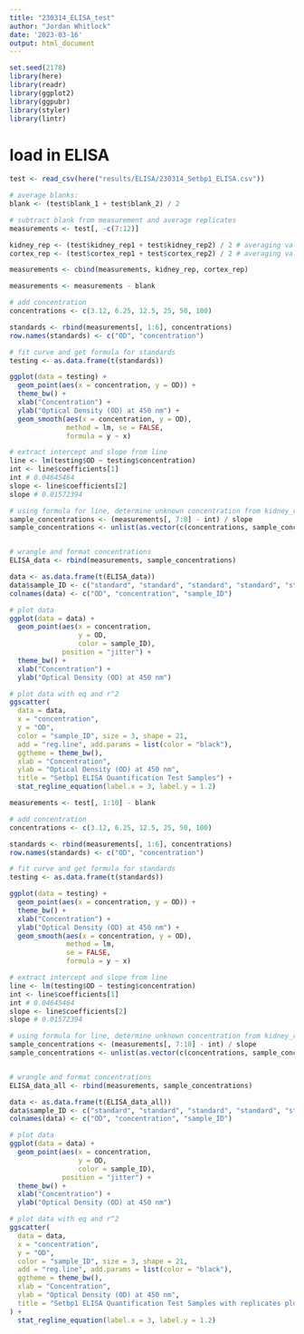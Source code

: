 ```yaml
---
title: "230314_ELISA_test"
author: "Jordan Whitlock"
date: '2023-03-16'
output: html_document
---
```

```r
set.seed(2178)
library(here)
library(readr)
library(ggplot2)
library(ggpubr)
library(styler)
library(lintr)
```

# load in ELISA 
```r
test <- read_csv(here("results/ELISA/230314_Setbp1_ELISA.csv"))
```

```r
# average blanks:
blank <- (test$blank_1 + test$blank_2) / 2

# subtract blank from measurement and average replicates
measurements <- test[, -c(7:12)]

kidney_rep <- (test$kidney_rep1 + test$kidney_rep2) / 2 # averaging values for kidney replicates
cortex_rep <- (test$cortex_rep1 + test$cortex_rep2) / 2 # averaging values for cortex replicates

measurements <- cbind(measurements, kidney_rep, cortex_rep)

measurements <- measurements - blank

# add concentration
concentrations <- c(3.12, 6.25, 12.5, 25, 50, 100)

standards <- rbind(measurements[, 1:6], concentrations)
row.names(standards) <- c("OD", "concentration")

# fit curve and get formula for standards
testing <- as.data.frame(t(standards))

ggplot(data = testing) +
  geom_point(aes(x = concentration, y = OD)) +
  theme_bw() +
  xlab("Concentration") +
  ylab("Optical Density (OD) at 450 nm") +
  geom_smooth(aes(x = concentration, y = OD),
              method = lm, se = FALSE,
              formula = y ~ x)

# extract intercept and slope from line
line <- lm(testing$OD ~ testing$concentration)
int <- line$coefficients[1]
int # 0.04645464
slope <- line$coefficients[2]
slope # 0.01572394

# using formula for line, determine unknown concentration from kidney_rep and cortex_rep (formula: OD  = slope*concentration + int, concentration = (OD - int/slope)
sample_concentrations <- (measurements[, 7:8] - int) / slope
sample_concentrations <- unlist(as.vector(c(concentrations, sample_concentrations)))


# wrangle and format concentrations
ELISA_data <- rbind(measurements, sample_concentrations)

data <- as.data.frame(t(ELISA_data))
data$sample_ID <- c("standard", "standard", "standard", "standard", "standard", "standard", "kidney", "cerebral cortex")
colnames(data) <- c("OD", "concentration", "sample_ID")

# plot data
ggplot(data = data) +
  geom_point(aes(x = concentration,
                 y = OD,
                 color = sample_ID),
             position = "jitter") +
  theme_bw() +
  xlab("Concentration") +
  ylab("Optical Density (OD) at 450 nm")

# plot data with eq and r^2
ggscatter(
  data = data,
  x = "concentration",
  y = "OD",
  color = "sample_ID", size = 3, shape = 21,
  add = "reg.line", add.params = list(color = "black"),
  ggtheme = theme_bw(),
  xlab = "Concentration",
  ylab = "Optical Density (OD) at 450 nm",
  title = "Setbp1 ELISA Quantification Test Samples") +
  stat_regline_equation(label.x = 3, label.y = 1.2)
```

```r
measurements <- test[, 1:10] - blank

# add concentration
concentrations <- c(3.12, 6.25, 12.5, 25, 50, 100)

standards <- rbind(measurements[, 1:6], concentrations)
row.names(standards) <- c("OD", "concentration")

# fit curve and get formula for standards
testing <- as.data.frame(t(standards))

ggplot(data = testing) +
  geom_point(aes(x = concentration, y = OD)) +
  theme_bw() +
  xlab("Concentration") +
  ylab("Optical Density (OD) at 450 nm") +
  geom_smooth(aes(x = concentration, y = OD),
              method = lm,
              se = FALSE,
              formula = y ~ x)

# extract intercept and slope from line
line <- lm(testing$OD ~ testing$concentration)
int <- line$coefficients[1]
int # 0.04645464
slope <- line$coefficients[2]
slope # 0.01572394

# using formula for line, determine unknown concentration from kidney_rep and cortex_rep (formula: OD  = slope*concentration + int, concentration = (OD - int/slope)
sample_concentrations <- (measurements[, 7:10] - int) / slope
sample_concentrations <- unlist(as.vector(c(concentrations, sample_concentrations)))


# wrangle and format concentrations
ELISA_data_all <- rbind(measurements, sample_concentrations)

data <- as.data.frame(t(ELISA_data_all))
data$sample_ID <- c("standard", "standard", "standard", "standard", "standard", "standard", "kidney", "kidney", "cerebral cortex", "cerebral cortex")
colnames(data) <- c("OD", "concentration", "sample_ID")

# plot data
ggplot(data = data) +
  geom_point(aes(x = concentration,
                 y = OD,
                 color = sample_ID),
             position = "jitter") +
  theme_bw() +
  xlab("Concentration") +
  ylab("Optical Density (OD) at 450 nm")

# plot data with eq and r^2
ggscatter(
  data = data,
  x = "concentration",
  y = "OD",
  color = "sample_ID", size = 3, shape = 21,
  add = "reg.line", add.params = list(color = "black"),
  ggtheme = theme_bw(),
  xlab = "Concentration",
  ylab = "Optical Density (OD) at 450 nm",
  title = "Setbp1 ELISA Quantification Test Samples with replicates plotted"
) +
  stat_regline_equation(label.x = 3, label.y = 1.2)
```
